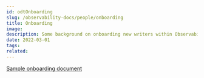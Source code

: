 ---
id: odtOnboarding
slug: /observability-docs/people/onboarding
title: Onboarding
image:
description: Some background on onboarding new writers within Observability.
date: 2022-03-01
tags:
related:
---

<DocCallOut color="warning" title="This page is under construction..." />

[Sample onboarding document][0]

[0]: https://docs.google.com/document/d/1xLM0WWrX-nP9YlK_ytx5d3md-yKA4ACjzRURn-WLUVk/edit#
